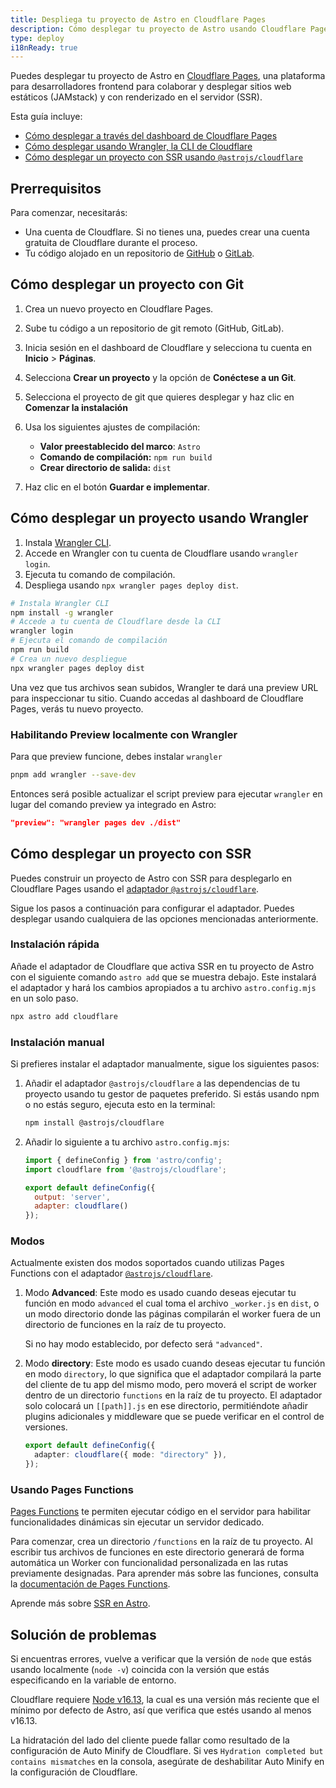 ```yaml
---
title: Despliega tu proyecto de Astro en Cloudflare Pages
description: Cómo desplegar tu proyecto de Astro usando Cloudflare Pages.
type: deploy
i18nReady: true
---
```


Puedes desplegar tu proyecto de Astro en [Cloudflare Pages](https://pages.cloudflare.com/), una plataforma para desarrolladores frontend para colaborar y desplegar sitios web estáticos (JAMstack) y con renderizado en el servidor (SSR).

Esta guía incluye:

- [Cómo desplegar a través del dashboard de Cloudflare Pages](#cómo-desplegar-un-proyecto-con-git)
- [Cómo desplegar usando Wrangler, la CLI de Cloudflare](#cómo-desplegar-un-proyecto-usando-wrangler)
- [Cómo desplegar un proyecto con SSR usando `@astrojs/cloudflare`](#cómo-desplegar-un-proyecto-con-ssr)

## Prerrequisitos

Para comenzar, necesitarás:

- Una cuenta de Cloudflare. Si no tienes una, puedes crear una cuenta gratuita de Cloudflare durante el proceso.
- Tu código alojado en un repositorio de [GitHub](https://github.com/) o [GitLab](https://about.gitlab.com/).

## Cómo desplegar un proyecto con Git

1. Crea un nuevo proyecto en Cloudflare Pages.
2. Sube tu código a un repositorio de git remoto (GitHub, GitLab).
3. Inicia sesión en el dashboard de Cloudflare y selecciona tu cuenta en **Inicio** > **Páginas**.
4. Selecciona **Crear un proyecto** y la opción de **Conéctese a un Git**.
5. Selecciona el proyecto de git que quieres desplegar y haz clic en **Comenzar la instalación**
6. Usa los siguientes ajustes de compilación:

    - **Valor preestablecido del marco**: `Astro`
    - **Comando de compilación:** `npm run build`
    - **Crear directorio de salida:** `dist`

7. Haz clic en el botón **Guardar e implementar**.

## Cómo desplegar un proyecto usando Wrangler

1. Instala [Wrangler CLI](https://developers.cloudflare.com/workers/wrangler/get-started/).
2. Accede en Wrangler con tu cuenta de Cloudflare usando `wrangler login`.
3. Ejecuta tu comando de compilación.
4. Despliega usando `npx wrangler pages deploy dist`.

```bash
# Instala Wrangler CLI
npm install -g wrangler
# Accede a tu cuenta de Cloudflare desde la CLI
wrangler login
# Ejecuta el comando de compilación
npm run build
# Crea un nuevo despliegue
npx wrangler pages deploy dist
```

Una vez que tus archivos sean subidos, Wrangler te dará una preview URL para inspeccionar tu sitio. Cuando accedas al dashboard de Cloudflare Pages, verás tu nuevo proyecto.

### Habilitando Preview localmente con Wrangler

Para que preview funcione, debes instalar `wrangler`

```bash
pnpm add wrangler --save-dev
```

Entonces será posible actualizar el script preview para ejecutar `wrangler` en lugar del comando preview ya integrado en Astro:

```json title="package.json"
"preview": "wrangler pages dev ./dist"
```

## Cómo desplegar un proyecto con SSR

Puedes construir un proyecto de Astro con SSR para desplegarlo en Cloudflare Pages usando el [adaptador `@astrojs/cloudflare`](/es/guides/integrations-guide/cloudflare/).

Sigue los pasos a continuación para configurar el adaptador. Puedes desplegar usando cualquiera de las opciones mencionadas anteriormente.

### Instalación rápida

Añade el adaptador de Cloudflare que activa SSR en tu proyecto de Astro con el siguiente comando `astro add` que se muestra debajo. Este instalará el adaptador y hará los cambios apropiados a tu archivo `astro.config.mjs` en un solo paso.

```bash
npx astro add cloudflare
```
### Instalación manual

Si prefieres instalar el adaptador manualmente, sigue los siguientes pasos:


1. Añadir el adaptador `@astrojs/cloudflare` a las dependencias de tu proyecto usando tu gestor de paquetes preferido. Si estás usando npm o no estás seguro, ejecuta esto en la terminal:


    ```bash
    npm install @astrojs/cloudflare
    ```

2. Añadir lo siguiente a tu archivo `astro.config.mjs`:

    ```js title="astro.config.mjs" ins={2, 5-6}
    import { defineConfig } from 'astro/config';
    import cloudflare from '@astrojs/cloudflare';

    export default defineConfig({
      output: 'server',
      adapter: cloudflare()
    });
    ```

### Modos

Actualmente existen dos modos soportados cuando utilizas Pages Functions con el adaptador [`@astrojs/cloudflare`](https://github.com/withastro/astro/tree/main/packages/integrations/cloudflare#readme).

1. Modo **Advanced**: Este modo es usado cuando deseas ejecutar tu función en modo `advanced` el cual toma el archivo `_worker.js` en `dist`, o un modo directorio donde las páginas compilarán el worker fuera de un directorio de funciones en la raíz de tu proyecto.

    Si no hay modo establecido, por defecto será `"advanced"`.

2. Modo **directory**: Este modo es usado cuando deseas ejecutar tu función en modo `directory`, lo que significa que el adaptador compilará la parte del cliente de tu app del mismo modo, pero moverá el script de worker dentro de un directorio `functions` en la raíz de tu proyecto. El adaptador solo colocará un `[[path]].js` en ese directorio, permitiéndote añadir plugins adicionales y middleware que se puede verificar en el control de versiones.

    ```ts title="astro.config.mjs" "directory"
    export default defineConfig({
      adapter: cloudflare({ mode: "directory" }),
    });
    ```
### Usando Pages Functions

[Pages Functions](https://developers.cloudflare.com/pages/platform/functions/) te permiten ejecutar código en el servidor para habilitar funcionalidades dinámicas sin ejecutar un servidor dedicado.

Para comenzar, crea un directorio `/functions` en la raíz de tu proyecto. Al escribir tus archivos de funciones en este directorio generará de forma automática un Worker con funcionalidad personalizada en las rutas previamente designadas. Para aprender más sobre las funciones, consulta la [documentación de Pages Functions](https://developers.cloudflare.com/pages/platform/functions/).

<ReadMore>Aprende más sobre [SSR en Astro](/es/guides/server-side-rendering/).</ReadMore>

## Solución de problemas

Si encuentras errores, vuelve a verificar que la versión de `node` que estás usando localmente (`node -v`) coincida con la versión que estás especificando en la variable de entorno.

Cloudflare requiere [Node v16.13](https://miniflare.dev/get-started/cli#installation), la cual es una versión más reciente que el mínimo por defecto de Astro, así que verifica que estés usando al menos v16.13.

La hidratación del lado del cliente puede fallar como resultado de la configuración de Auto Minify de Cloudflare. Si ves `Hydration completed but contains mismatches` en la consola, asegúrate de deshabilitar Auto Minify en la configuración de Cloudflare.
